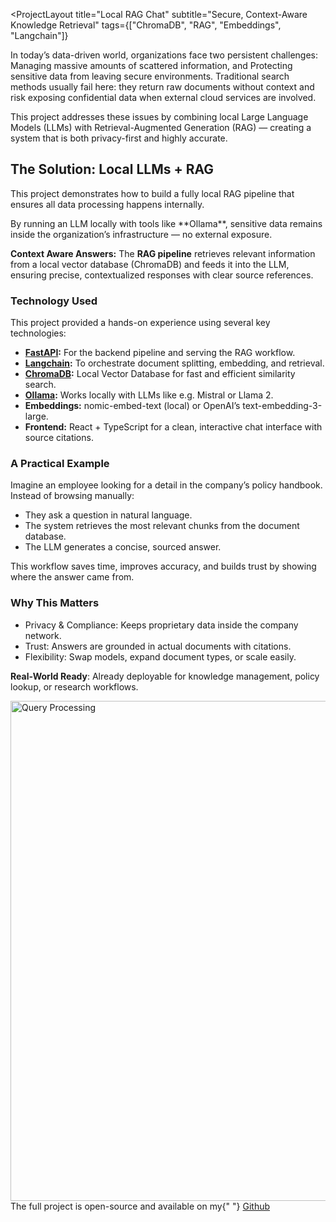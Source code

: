 <ProjectLayout
  title="Local RAG Chat"
  subtitle="Secure, Context-Aware Knowledge Retrieval"
  tags={["ChromaDB", "RAG", "Embeddings", "Langchain"]}
  >

In today’s data-driven world, organizations face two persistent challenges:
Managing massive amounts of scattered information, and
Protecting sensitive data from leaving secure environments.
Traditional search methods usually fail here: they return raw documents without context and risk exposing confidential data when external cloud services are involved.

This project addresses these issues by combining local Large Language Models (LLMs) with Retrieval-Augmented Generation (RAG) — creating a system that is both privacy-first and highly accurate.

## The Solution: Local LLMs + RAG

This project demonstrates how to build a fully local RAG pipeline that ensures all data processing happens internally.

<Callout type="success" title="Data Security:">
  By running an LLM locally with tools like **Ollama**, sensitive data remains inside the
  organization’s infrastructure — no external exposure.
</Callout>

**Context Aware Answers:** The **RAG pipeline** retrieves relevant information from a local vector database (ChromaDB) and feeds it into the LLM, ensuring precise, contextualized responses with clear source references.

### Technology Used

This project provided a hands-on experience using several key technologies:

- **<a href="https://fastapi.tiangolo.com/" target="_blank">FastAPI</a>:** For the backend pipeline and serving the RAG workflow.
- **<a href="https://langchain.com/" target="_blank">Langchain</a>:** To orchestrate document splitting, embedding, and retrieval.
- **<a href="https://chromadb.io/" target="_blank">ChromaDB</a>:** Local Vector Database for fast and efficient similarity search.
- **<a href="https://ollama.com/" target="_blank">Ollama</a>:** Works locally with LLMs like e.g. Mistral or Llama 2.
- **Embeddings:** nomic-embed-text (local) or OpenAI’s text-embedding-3-large.
- **Frontend:** React + TypeScript for a clean, interactive chat interface with source citations.

### A Practical Example

Imagine an employee looking for a detail in the company’s policy handbook. Instead of browsing manually:

- They ask a question in natural language.
- The system retrieves the most relevant chunks from the document database.
- The LLM generates a concise, sourced answer.

This workflow saves time, improves accuracy, and builds trust by showing where the answer came from.

### Why This Matters

- Privacy & Compliance: Keeps proprietary data inside the company network.
- Trust: Answers are grounded in actual documents with citations.
- Flexibility: Swap models, expand document types, or scale easily.

**Real-World Ready**: Already deployable for knowledge management, policy lookup, or research workflows.

<img src="/images/query-processing.png" alt="Query Processing" width="800" />

<Callout type="info" title="Explore the Code">
  The full project is open-source and available on my{" "}
  <a href="https://github.com/TAMustafa/LangchainRAG_Streamlit/tree/main" target="_blank">
    Github
  </a>
</Callout>

</ProjectLayout>
